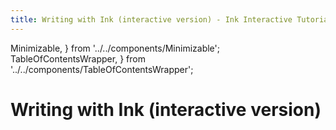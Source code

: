 ---
title: Writing with Ink (interactive version) - Ink Interactive Tutorial
---

  Minimizable,
} from '../../components/Minimizable';
  TableOfContentsWrapper,
} from '../../components/TableOfContentsWrapper';

# Writing with Ink (interactive version)

<Minimizable>
  <TableOfContents />
</Minimizable>

<Chapter00 />

<Chapter01 />

<Chapter02 />

<Chapter03 />

<Chapter04 />

<Chapter05 />

<Chapter06 />

